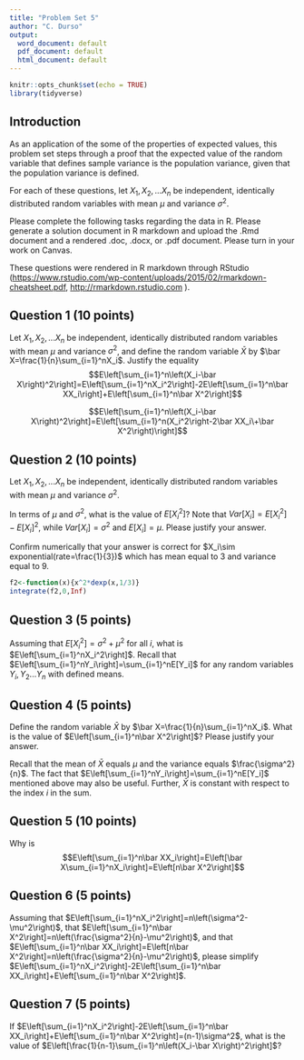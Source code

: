 ---
title: "Problem Set 5"
author: "C. Durso"
output:
  word_document: default
  pdf_document: default
  html_document: default
---

```{r setup, include=FALSE}
knitr::opts_chunk$set(echo = TRUE)
library(tidyverse)

```

## Introduction

As an application of the some of the properties of expected values, this problem set steps through a proof that the expected value of the random variable that defines sample variance is the population variance, given that the population variance is defined. 

For each of these questions, let $X_1,X_2,...X_n$ be independent, identically distributed random variables with mean $\mu$ and variance $\sigma^2$.

Please complete the following tasks regarding the data in R. Please generate a solution document in R markdown and upload the .Rmd document and a rendered  .doc, .docx, or .pdf document.   Please turn in your work on Canvas. 

These questions were rendered in R markdown through RStudio (<https://www.rstudio.com/wp-content/uploads/2015/02/rmarkdown-cheatsheet.pdf>, <http://rmarkdown.rstudio.com> ).

## Question 1 (10 points)

Let $X_1,X_2,...X_n$ be independent, identically distributed random variables with mean $\mu$ and variance $\sigma^2$, and define the random variable $\bar X$ by $\bar X=\frac{1}{n}\sum_{i=1}^nX_i$. Justify the equality $$E\left[\sum_{i=1}^n\left(X_i-\bar X\right)^2\right]=E\left[\sum_{i=1}^nX_i^2\right]-2E\left[\sum_{i=1}^n\bar XX_i\right]+E\left[\sum_{i=1}^n\bar X^2\right]$$

$$E\left[\sum_{i=1}^n\left(X_i-\bar X\right)^2\right]=E\left[\sum_{i=1}^n(X_i^2\right-2\bar XX_i\+\bar X^2\right)\right]$$



## Question 2 (10 points)

Let $X_1,X_2,...X_n$ be independent, identically distributed random variables with mean $\mu$ and variance $\sigma^2$.

In terms of $\mu$ and $\sigma^2$, what is the value of $E[X_i^2]$? Note that $Var[X_i]=E[X_i^2]-E[X_i]^2$, while $Var[X_i]=\sigma^2$ and $E[X_i]=\mu$. Please justify your answer.

Confirm numerically that your answer is correct for $X_i\sim exponential(rate=\frac{1}{3})$ which has mean equal to $3$ and variance equal to $9$. 

```{r}
f2<-function(x){x^2*dexp(x,1/3)}
integrate(f2,0,Inf)

```

## Question 3 (5 points)

Assuming that $E[X_i^2]=\sigma^2+\mu^2$ for all $i$, what is $E\left[\sum_{i=1}^nX_i^2\right]$. Recall that $E\left[\sum_{i=1}^nY_i\right]=\sum_{i=1}^nE[Y_i]$ for any random variables $Y_i,Y_2...Y_n$ with defined means.

## Question 4 (5 points)

Define the random variable $\bar X$ by $\bar X=\frac{1}{n}\sum_{i=1}^nX_i$. What is the value of $E\left[\sum_{i=1}^n\bar X^2\right]$? Please justify your answer. 

  Recall that the mean of $\bar X$ equals $\mu$ and the variance equals $\frac{\sigma^2}{n}$. The fact that $E\left[\sum_{i=1}^nY_i\right]=\sum_{i=1}^nE[Y_i]$ mentioned above may also be useful. Further, $\bar X$ is constant with respect to the index $i$ in the sum.
    
## Question 5 (10 points)

Why is 
$$E\left[\sum_{i=1}^n\bar XX_i\right]=E\left[\bar X\sum_{i=1}^nX_i\right]=E\left[n\bar X^2\right]$$


## Question 6 (5 points)

Assuming that $E\left[\sum_{i=1}^nX_i^2\right]=n\left(\sigma^2-\mu^2\right)$, that $E\left[\sum_{i=1}^n\bar X^2\right]=n\left(\frac{\sigma^2}{n}-\mu^2\right)$, and that $E\left[\sum_{i=1}^n\bar XX_i\right]=E\left[n\bar X^2\right]=n\left(\frac{\sigma^2}{n}-\mu^2\right)$, please simplify $E\left[\sum_{i=1}^nX_i^2\right]-2E\left[\sum_{i=1}^n\bar XX_i\right]+E\left[\sum_{i=1}^n\bar X^2\right]$.

## Question 7 (5 points)

If $E\left[\sum_{i=1}^nX_i^2\right]-2E\left[\sum_{i=1}^n\bar XX_i\right]+E\left[\sum_{i=1}^n\bar X^2\right]=(n-1)\sigma^2$, what is the value of $E\left[\frac{1}{n-1}\sum_{i=1}^n\left(X_i-\bar X\right)^2\right]$?




